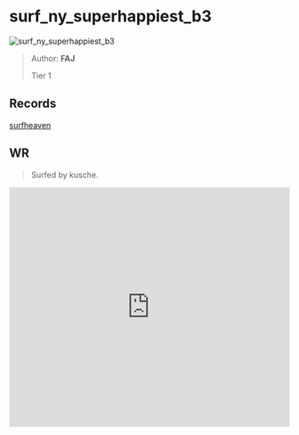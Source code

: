 
# surf_ny_superhappiest_b3

![surf_ny_superhappiest_b3](https://raw.githubusercontent.com/Sayt123/SurfMapPics/Maps-and-bonuses/csgo/surf_ny_superhappiest_b3.jpg)

> Author: **FAJ**
>
> Tier 1

## Records

[surfheaven](https://surfheaven.eu/map/surf_ny_superhappiest_b3)

## WR

> Surfed by kusche.

<iframe
width="100%"
height="430"
src="https://www.youtube.com/embed/CzTZlZE7AeE"
frameborder="0"
allow="accelerometer; autoplay; clipboard-write; encrypted-media; gyroscope; picture-in-picture"
allowFullScreen
/>

```md

[Surf Timer] - kusche finished in 00:39:64 (WR -00:00:41). Improving by 00:00:54
[Surf Timer] - kusche beat the map record! Rank: 1/2541

Previous WR holder: rulldar


```
                